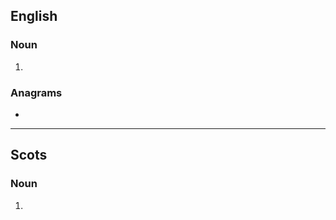 ==English==

===Noun===
{{head|en|noun form}}

# {{plural of|en|heugh}}

===Anagrams===
* {{anagrams|en|a=eghhsu|Hughes|sheugh}}

----

==Scots==

===Noun===
{{head|sco|noun plural form}}

# {{plural of|sco|heuch}}
